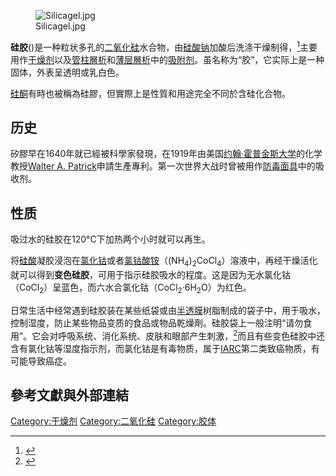 {{not|硅橡胶|矽利康}}

{{noteTA
|T=zh-hans:硅胶;zh-hk:矽膠;zh-tw:矽膠;
|1=zh-hans:硅;zh-hk:矽;zh-tw:矽;
}}

[[File:Silicagel.jpg|thumb]]

'''硅胶'''({{lang-en |Silica Gel}})是一种粒状多孔的[[二氧化硅|二氧化硅]]水合物，由[[硅酸钠|硅酸钠]]加酸后洗涤干燥制得，<ref name ="Greenwood">{{Greenwood&Earnshaw}}</ref>主要用作[[干燥剂|干燥剂]]以及[[柱色谱|管柱層析]]和[[薄层色谱|薄层層析]]中的[[吸附剂|吸附剂]]。虽名称为“胶”，它实际上是一种固体，外表呈透明或乳白色。

[[硅酮|硅酮]]有時也被稱為硅膠，但實際上是性質和用途完全不同於含硅化合物。

==历史==
矽膠早在1640年就已經被科學家發現，在1919年由美国[[约翰·霍普金斯大学|约翰·霍普金斯大学]]的化学教授[[Walter_A._Patrick|Walter A. Patrick]]申請生產專利。第一次世界大战时曾被用作[[防毒面具|防毒面具]]中的吸收剂。

==性质==
吸过水的硅胶在120°C下加热两个小时就可以再生。

将[[硅酸|硅酸]]凝胶浸泡在[[氯化钴|氯化钴]]或者[[氯钴酸铵|氯钴酸铵]]（(NH<sub>4</sub>)<sub>2</sub>CoCl<sub>4</sub>）溶液中，再经干燥活化就可以得到'''变色硅胶'''，可用于指示硅胶吸水的程度。这是因为无水氯化钴（CoCl<sub>2</sub>）呈蓝色，而六水合氯化钴（CoCl<sub>2</sub>·6H<sub>2</sub>O）为红色。

日常生活中经常遇到硅胶装在某些纸袋或由[[半透膜|半透膜]]树脂制成的袋子中，用于吸水，控制湿度，防止某些物品变质的食品或物品乾燥劑。硅胶袋上一般注明“请勿食用”。它会对呼吸系统、消化系统、皮肤和眼部产生刺激，<ref>{{cite web|url= http://www.atmos.umd.edu/~russ/MSDS/silicagel28200.html|title= "Silica Gel Dessicant"|accessdate= 2008-01-12|4= |author= Fisher Scientific|date= 1997-02-09|7= |archive-date= 2008-10-07|archive-url= https://web.archive.org/web/20081007184630/http://www.atmos.umd.edu/~russ/MSDS/silicagel28200.html|dead-url= yes}}</ref>而且有些变色硅胶中还含有氯化钴等湿度指示剂，而氯化钴是有毒物质，属于[[国际癌症研究机构|IARC]]第二类致癌物质，有可能导致癌症。

==參考文獻與外部連結==
{{reflist|2}}
[[Category:干燥剂|Category:干燥剂]]
[[Category:二氧化硅|Category:二氧化硅]]
[[Category:胶体|Category:胶体]]